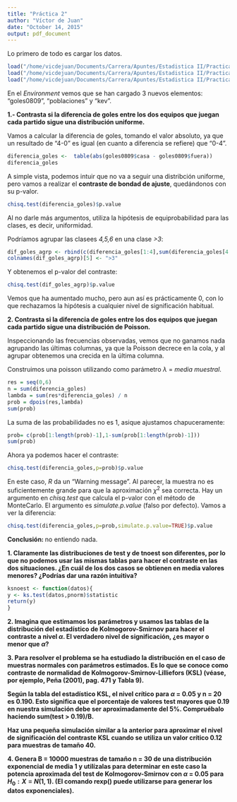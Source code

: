 ```yaml
---
title: "Práctica 2"
author: "Víctor de Juan"
date: "October 14, 2015"
output: pdf_document
---
```


Lo primero de todo es cargar los datos.

```r
load("/home/vicdejuan/Documents/Carrera/Apuntes/Estadistica II/Practicas/P2/kevlar.RData")
load("/home/vicdejuan/Documents/Carrera/Apuntes/Estadistica II/Practicas/P2/goles0809.RData")
load("/home/vicdejuan/Documents/Carrera/Apuntes/Estadistica II/Practicas/P2/poblacion.RData")
```

En el *Environment* vemos que se han cargado 3 nuevos elementos: "goles0809", "poblaciones" y "kev".

\section{Bondad de Ajuste}
**1.- Contrasta si la diferencia de goles entre los dos equipos que juegan cada partido sigue una distribución uniforme.**

Vamos a calcular la diferencia de goles, tomando el valor absoluto, ya que un resultado de "4-0" es igual (en cuanto a diferencia se refiere) que "0-4".

```r
diferencia_goles <-  table(abs(goles0809$casa - goles0809$fuera))
diferencia_goles
```

A simple vista, podemos intuir que no va a seguir una distribción uniforme, pero vamos a realizar el **contraste de bondad de ajuste**, quedándonos con su p-valor.

```r
chisq.test(diferencia_goles)$p.value
```

Al no darle más argumentos, utiliza la hipótesis de equiprobabilidad para las clases, es decir, uniformidad. 

Podríamos agrupar las clasees *4,5,6* en una clase *>3*:
```r
dif_goles_agrp <- rbind(c(diferencia_goles[1:4],sum(diferencia_goles[4:7])))
colnames(dif_goles_agrp)[5] <- ">3"
```
Y obtenemos el p-valor del contraste:
```r
chisq.test(dif_goles_agrp)$p.value
```

Vemos que ha aumentado mucho, pero aun así es prácticamente 0, con lo que rechazamos la hipótesis a cualquier nivel de significación habitual.

\newpage
**2. Contrasta si la diferencia de goles entre los dos equipos que juegan cada partido sigue una distribución de Poisson.**

Inspeccionando las frecuencias observadas, vemos que no ganamos nada agrupando las últimas columnas, ya que la Poisson decrece en la cola, y al agrupar obtenemos una crecida en la última columna.


Construimos una poisson utilizando como parámetro $\lambda$ = *media muestral*.
```r
res = seq(0,6)
n = sum(diferencia_goles)
lambda = sum(res*diferencia_goles) / n
prob = dpois(res,lambda)
sum(prob)
```

La suma de las probabilidades no es 1, asique ajustamos chapuceramente:

```r
prob= c(prob[1:length(prob)-1],1-sum(prob[1:length(prob)-1]))
sum(prob)
```


Ahora ya podemos hacer el contraste:

```r
chisq.test(diferencia_goles,p=prob)$p.value
```

En este caso, *R* da un "Warning message". Al parecer, la muestra no es suficientemente grande para que la aproximación $\chi^2$ sea correcta. Hay un argumento en *chisq.test* que calcula el p-valor con el método de MonteCarlo. El argumento es *simulate.p.value* (falso por defecto). Vamos a ver la diferencia:

```r
chisq.test(diferencia_goles,p=prob,simulate.p.value=TRUE)$p.value
```

**Conclusión: ** no entiendo nada.


\newpage
\section{Kolmogorov-Smirnov}
**1. Claramente las distribuciones de test y de tnoest son diferentes, por lo que no podemos usar las mismas tablas para hacer el contraste en las dos situaciones. ¿En cuál de los dos casos se obtienen en media valores menores? ¿Podrías dar una razón intuitiva?**

```r
ksnoest <- function(datos){
y <- ks.test(datos,pnorm)$statistic
return(y)
}
```

\newpage
**2. Imagina que estimamos los parámetros y usamos las tablas de la distribución del estadístico de Kolmogorov-Smirnov para hacer el contraste a nivel $\alpha$. El verdadero nivel de significación, ¿es mayor o menor que $\alpha$?**

**3. Para resolver el problema se ha estudiado la distribución en el caso de muestras normales con parámetros estimados. Es lo que se conoce como contraste de normalidad de Kolmogorov-Smirnov-Lilliefors (KSL) (véase, por ejemplo, Peña (2001), pag. 471 y Tabla 9).**

**Según la tabla del estadístico KSL, el nivel crítico para $\alpha$ = 0.05 y n = 20 es 0.190. Esto significa que el porcentaje de valores test mayores que 0.19 en nuestra simulación debe ser aproximadamente del 5%. Compruébalo haciendo sum(test > 0.19)/B.**

**Haz una pequeña simulación similar a la anterior para aproximar el nivel de significación del contraste KSL cuando se utiliza un valor crítico 0.12 para muestras de tamaño 40.**



**4. Genera B = 10000 muestras de tamaño n = 30 de una distribución exponencial de media 1 y utilízalas para determinar en este caso la potencia aproximada del test de Kolmogorov-Smirnov con $\alpha$ = 0.05 para $H_0 : X \equiv N(1, 1)$. (El comando rexp() puede utilizarse para generar los datos exponenciales).**
